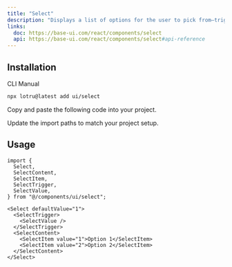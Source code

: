 ```yaml
---
title: "Select"
description: "Displays a list of options for the user to pick from—triggered by a button."
links:
  doc: https://base-ui.com/react/components/select
  api: https://base-ui.com/react/components/select#api-reference
---
```


<ComponentPreview id="examples/select-01" />

## Installation

<Tabs defaultValue="cli">

<TabsList>
  <TabsTrigger value="cli">CLI</TabsTrigger>
  <TabsTrigger value="manual">Manual</TabsTrigger>
  <TabsIndicator />
</TabsList>

<TabsContent value="cli">

```bash
npx lotru@latest add ui/select
```

</TabsContent>

<TabsContent value="manual">

<Steps>

<StepTitle>Copy and paste the following code into your project.</StepTitle>

<ComponentSource id="ui/select" />

<StepTitle>Update the import paths to match your project setup.</StepTitle>

</Steps>

</TabsContent>

</Tabs>

## Usage

```tsx
import {
  Select,
  SelectContent,
  SelectItem,
  SelectTrigger,
  SelectValue,
} from "@/components/ui/select";
```

```tsx
<Select defaultValue="1">
  <SelectTrigger>
    <SelectValue />
  </SelectTrigger>
  <SelectContent>
    <SelectItem value="1">Option 1</SelectItem>
    <SelectItem value="2">Option 2</SelectItem>
  </SelectContent>
</Select>
```
